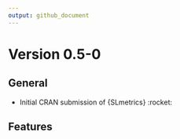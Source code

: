 ```yaml
---
output: github_document
---
```


# Version 0.5-0

## General

* Initial CRAN submission of {SLmetrics} :rocket:

## Features


